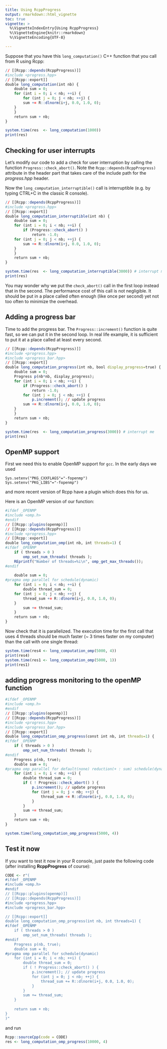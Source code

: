 ```yaml
---
title: Using RcppProgress
output: rmarkdown::html_vignette
toc: true
vignette: >
  %\VignetteIndexEntry{Using RcppProgress}
  %\VignetteEngine{knitr::rmarkdown}
  %\VignetteEncoding{UTF-8}

---
```


 Suppose that you have this `long_computation()` C++ function that you call from R using Rcpp:

```r
// [[Rcpp::depends(RcppProgress)]]
#include <progress.hpp>
// [[Rcpp::export]]
double long_computation(int nb) {
    double sum = 0;
    for (int i = 0; i < nb; ++i) {
        for (int j = 0; j < nb; ++j) {
	    sum += R::dlnorm(i+j, 0.0, 1.0, 0);
	}
    }
    return sum + nb;
}
```

```r
system.time(res  <- long_computation(1000))
print(res)
```


## Checking for user interrupts

Let's modify our code to add a check for user interruption by calling the function
`Progress::check_abort()`.  Note the `Rcpp::depends(RcppProgress)` attribute in
the header part that takes care of the include path for the *progress.hpp*
header.

Now the `long_computation_interruptible()` call is interruptible (e.g. by typing CTRL+C in the
classic R console).

```r
// [[Rcpp::depends(RcppProgress)]]
#include <progress.hpp>
// [[Rcpp::export]]
double long_computation_interruptible(int nb) {
    double sum = 0;
    for (int i = 0; i < nb; ++i) {
        if (Progress::check_abort() )
            return -1.0;
  	for (int j = 0; j < nb; ++j) {
	    sum += R::dlnorm(i+j, 0.0, 1.0, 0);
	}
    }
    return sum + nb;
}
```

```r
system.time(res  <- long_computation_interruptible(3000)) # interrupt me
print(res)
```

You may wonder why we put the `check_abort()` call in the first loop instead
that in the second.  The performance cost of this call is not negligible. 
It should be put in a place called often enough (like once per second) 
yet not too often to minimize the overhead.

## Adding a progress bar
  
Time to add the progress bar. The `Progress::increment()` function is quite fast, so we
can put it in the second loop.  In real life example, it is sufficient to put
it at a place called at least every second.
 
```r
// [[Rcpp::depends(RcppProgress)]]
#include <progress.hpp>
#include <progress_bar.hpp>
// [[Rcpp::export]]
double long_computation_progress(int nb, bool display_progress=true) {
    double sum = 0;
    Progress p(nb*nb, display_progress);
    for (int i = 0; i < nb; ++i) {
        if (Progress::check_abort() )
            return -1.0;
        for (int j = 0; j < nb; ++j) {
            p.increment(); // update progress
	    sum += R::dlnorm(i+j, 0.0, 1.0, 0);
	}
    }
    return sum + nb;
}
```

```r
system.time(res  <- long_computation_progress(3000)) # interrupt me
print(res)
```

## OpenMP support

First we need this to enable OpenMP support for `gcc`. In the early days we used

```
Sys.setenv("PKG_CXXFLAGS"="-fopenmp")
Sys.setenv("PKG_LIBS"="-fopenmp")
```

and more recent version of Rcpp have a plugin  which does this for us.

Here is an OpenMP version of our function:

```r
#ifdef _OPENMP
#include <omp.h>
#endif
// [[Rcpp::plugins(openmp)]]
// [[Rcpp::depends(RcppProgress)]]
#include <progress.hpp>
// [[Rcpp::export]]
double long_computation_omp(int nb, int threads=1) {
#ifdef _OPENMP
    if ( threads > 0 )
        omp_set_num_threads( threads );
    REprintf("Number of threads=%i\n", omp_get_max_threads());
#endif
 
    double sum = 0;
#pragma omp parallel for schedule(dynamic)   
    for (int i = 0; i < nb; ++i) {
        double thread_sum = 0;
  	for (int j = 0; j < nb; ++j) {
	    thread_sum += R::dlnorm(i+j, 0.0, 1.0, 0);
	}
        sum += thread_sum;
    }
    return sum + nb;
}
```

Now check that it is parallelized. The execution time for the first call that uses 4 threads should
be much faster (~ 3 times faster on my computer) than the call with one single thread:

```r
system.time(res4 <- long_computation_omp(5000, 4))
print(res4)
system.time(res1 <- long_computation_omp(5000, 1))
print(res1)
```

## adding progress monitoring to the openMP function

```r
#ifdef _OPENMP
#include <omp.h>
#endif
// [[Rcpp::plugins(openmp)]]
// [[Rcpp::depends(RcppProgress)]]
#include <progress.hpp>
#include <progress_bar.hpp>
// [[Rcpp::export]]
double long_computation_omp_progress(const int nb, int threads=1) {
#ifdef _OPENMP
    if ( threads > 0 )
        omp_set_num_threads( threads );
#endif
    Progress p(nb, true);
    double sum = 0;
#pragma omp parallel for default(none) reduction(+ : sum) schedule(dynamic)
    for (int i = 0; i < nb; ++i) {
        double thread_sum = 0;
        if ( ! Progress::check_abort() ) {
            p.increment(); // update progress
            for (int j = 0; j < nb; ++j) {
                thread_sum += R::dlnorm(i+j, 0.0, 1.0, 0);
            }
        }
        sum += thread_sum;
    }
    return sum + nb;
}
```

```r
system.time(long_computation_omp_progress(5000, 4))
```

## Test it now

If you want to test it now in your R console, just paste the following code
(after installing **RcppProgress** of course):

```r
CODE <- r"(
#ifdef _OPENMP
#include <omp.h>
#endif
// [[Rcpp::plugins(openmp)]]
// [[Rcpp::depends(RcppProgress)]]
#include <progress.hpp>
#include <progress_bar.hpp>

// [[Rcpp::export]]
double long_computation_omp_progress(int nb, int threads=1) {
#ifdef _OPENMP
    if ( threads > 0 )
        omp_set_num_threads( threads );
#endif
    Progress p(nb, true);
    double sum = 0;
#pragma omp parallel for schedule(dynamic)   
    for (int i = 0; i < nb; ++i) {
        double thread_sum = 0;
        if ( ! Progress::check_abort() ) {
            p.increment(); // update progress
            for (int j = 0; j < nb; ++j) {
                thread_sum += R::dlnorm(i+j, 0.0, 1.0, 0);
            }
        }
        sum += thread_sum;
    }
  
    return sum + nb;
}
)"
```

and run

```r
Rcpp::sourceCpp(code = CODE)
res <- long_computation_omp_progress(10000, 4)
```

